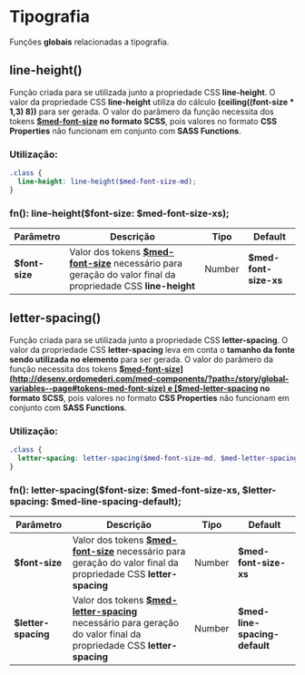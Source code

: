 
<Meta title="global/functions/Tipografia" />

# Tipografia

Funções **globais** relacionadas a tipografia.

## line-height()

Função criada para se utilizada junto a propriedade CSS **line-height**. O valor da propriedade CSS **line-height**
utiliza do cálculo **(ceiling((font-size \* 1,3) 8))** para ser gerada. O valor do parâmero da função necessita dos tokens
**[$med-font-size](http://desenv.ordomederi.com/med-components/?path=/story/global-variables--page#tokens-med-font-size) no formato SCSS**,
pois valores no formato **CSS Properties** não funcionam em conjunto com **SASS Functions**.

### Utilização:

```scss
.class {
  line-height: line-height($med-font-size-md);
}
```

### fn(): line-height($font-size: $med-font-size-xs);

| Parâmetro      | Descrição                                                                                                                                                                                                             | Tipo   | Default               |
| -------------- | --------------------------------------------------------------------------------------------------------------------------------------------------------------------------------------------------------------------- | ------ | --------------------- |
| **$font-size** | Valor dos tokens **[$med-font-size](http://desenv.ordomederi.com/med-components/?path=/story/global-variables--page#tokens-med-font-size)** necessário para geração do valor final da propriedade CSS **line-height** | Number | **$med-font-size-xs** |

## letter-spacing()

Função criada para se utilizada junto a propriedade CSS **letter-spacing**. O valor da propriedade CSS **letter-spacing**
leva em conta o **tamanho da fonte sendo utilizada no elemento** para ser gerada. O valor do parâmero da função necessita
dos tokens **[$med-font-size](http://desenv.ordomederi.com/med-components/?path=/story/global-variables--page#tokens-med-font-size) e [$med-letter-spacing](http://desenv.ordomederi.com/med-components/?path=/story/global-variables--page#tokens-med-letter-spacing) no formato SCSS**,
pois valores no formato **CSS Properties** não funcionam em conjunto com **SASS Functions**.

### Utilização:

```scss
.class {
  letter-spacing: letter-spacing($med-font-size-md, $med-letter-spacing-medium);
}
```

### fn(): letter-spacing($font-size: $med-font-size-xs, $letter-spacing: $med-line-spacing-default);

| Parâmetro           | Descrição                                                                                                                                                                                                                          | Tipo   | Default                       |
| ------------------- | ---------------------------------------------------------------------------------------------------------------------------------------------------------------------------------------------------------------------------------- | ------ | ----------------------------- |
| **$font-size**      | Valor dos tokens **[$med-font-size](http://desenv.ordomederi.com/med-components/?path=/story/global-variables--page#tokens-med-font-size)** necessário para geração do valor final da propriedade CSS **letter-spacing**           | Number | **$med-font-size-xs**         |
| **$letter-spacing** | Valor dos tokens **[$med-letter-spacing](http://desenv.ordomederi.com/med-components/?path=/story/global-variables--page#tokens-med-letter-spacing)** necessário para geração do valor final da propriedade CSS **letter-spacing** | Number | **$med-line-spacing-default** |
